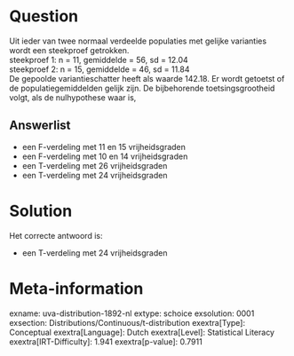 Question
========

Uit ieder van twee normaal verdeelde populaties met gelijke varianties
wordt een steekproef getrokken.\
steekproef 1: n = 11, gemiddelde = 56, sd = 12.04\
steekproef 2: n = 15, gemiddelde = 46, sd = 11.84\
De gepoolde variantieschatter heeft als waarde 142.18. Er wordt getoetst
of de populatiegemiddelden gelijk zijn. De bijbehorende
toetsingsgrootheid volgt, als de nulhypothese waar is,

Answerlist
----------

* een F-verdeling met 11 en 15 vrijheidsgraden
* een F-verdeling met 10 en 14 vrijheidsgraden
* een T-verdeling met 26 vrijheidsgraden
* een T-verdeling met 24 vrijheidsgraden

Solution
========

Het correcte antwoord is: 

* een T-verdeling met 24 vrijheidsgraden

Meta-information
================
exname: uva-distribution-1892-nl
extype: schoice
exsolution: 0001
exsection: Distributions/Continuous/t-distribution
exextra[Type]: Conceptual
exextra[Language]: Dutch
exextra[Level]: Statistical Literacy
exextra[IRT-Difficulty]: 1.941
exextra[p-value]: 0.7911
